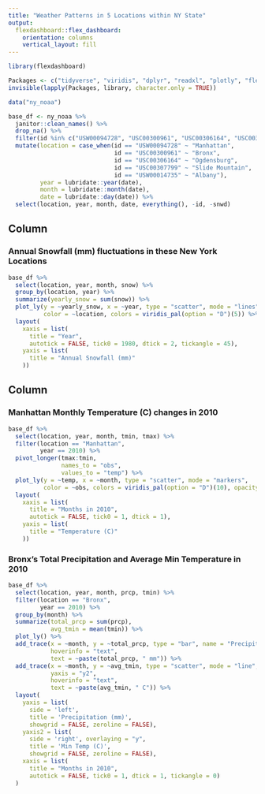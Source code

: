 ```yaml
---
title: "Weather Patterns in 5 Locations within NY State"
output: 
  flexdashboard::flex_dashboard:
    orientation: columns
    vertical_layout: fill
---
```


```r
library(flexdashboard)

Packages <- c("tidyverse", "viridis", "dplyr", "readxl", "plotly", "flexdashboard", "p8105.datasets")
invisible(lapply(Packages, library, character.only = TRUE))

data("ny_noaa")

base_df <- ny_noaa %>% 
  janitor::clean_names() %>% 
  drop_na() %>% 
  filter(id %in% c("USW00094728", "USC00300961", "USC00306164", "USC00307799", "USW00014735")) %>% 
  mutate(location = case_when(id == "USW00094728" ~ "Manhattan",
                              id == "USC00300961" ~ "Bronx",
                              id == "USC00306164" ~ "Ogdensburg",
                              id == "USC00307799" ~ "Slide Mountain",
                              id == "USW00014735" ~ "Albany"),
         year = lubridate::year(date),
         month = lubridate::month(date),
         date = lubridate::day(date)) %>% 
  select(location, year, month, date, everything(), -id, -snwd)

```

Column {data-width=650}
-----------------------------------------------------------------------

### Annual Snowfall (mm) fluctuations in these New York Locations

```r

base_df %>% 
  select(location, year, month, snow) %>%
  group_by(location, year) %>% 
  summarize(yearly_snow = sum(snow)) %>% 
  plot_ly(y = ~yearly_snow, x = ~year, type = "scatter", mode = "lines",     # make line graph
          color = ~location, colors = viridis_pal(option = "D")(5)) %>%      # tells viridis to get 5 colors %>% 
  layout(
    xaxis = list(
      title = "Year",
      autotick = FALSE, tick0 = 1980, dtick = 2, tickangle = 45),
    yaxis = list(
      title = "Annual Snowfall (mm)"
    ))

```

Column {data-width=350}
-----------------------------------------------------------------------

### Manhattan Monthly Temperature (C) changes in 2010

```r

base_df %>% 
  select(location, year, month, tmin, tmax) %>%
  filter(location == "Manhattan",
         year == 2010) %>%
  pivot_longer(tmax:tmin,
               names_to = "obs",
               values_to = "temp") %>% 
  plot_ly(y = ~temp, x = ~month, type = "scatter", mode = "markers",     
          color = ~obs, colors = viridis_pal(option = "D")(10), opacity = 0.4) %>%
  layout(
    xaxis = list(
      title = "Months in 2010",
      autotick = FALSE, tick0 = 1, dtick = 1),
    yaxis = list(
      title = "Temperature (C)"
    ))

```

### Bronx's Total Precipitation and Average Min Temperature in 2010

```r

base_df %>% 
  select(location, year, month, prcp, tmin) %>%
  filter(location == "Bronx",
         year == 2010) %>% 
  group_by(month) %>% 
  summarize(total_prcp = sum(prcp),
            avg_tmin = mean(tmin)) %>% 
  plot_ly() %>% 
  add_trace(x = ~month, y = ~total_prcp, type = "bar", name = "Precipitation (mm)",
            hoverinfo = "text",
            text = ~paste(total_prcp, " mm")) %>% 
  add_trace(x = ~month, y = ~avg_tmin, type = "scatter", mode = "line", name = "Min Temp (C)", 
            yaxis = "y2",
            hoverinfo = "text",
            text = ~paste(avg_tmin, " C")) %>% 
  layout(
    yaxis = list(
      side = 'left', 
      title = 'Precipitation (mm)', 
      showgrid = FALSE, zeroline = FALSE),
    yaxis2 = list(
      side = 'right', overlaying = "y", 
      title = 'Min Temp (C)', 
      showgrid = FALSE, zeroline = FALSE),
    xaxis = list(
      title = "Months in 2010",
      autotick = FALSE, tick0 = 1, dtick = 1, tickangle = 0)
  )

```

